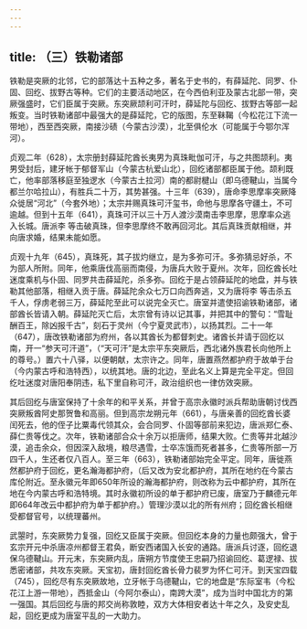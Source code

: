 ```yaml
---
---
---
```

title: （三）铁勒诸部
---



铁勒是突厥的北邻，它的部落达十五种之多，著名于史书的，有薛延陀、同罗、仆固、回纥、拔野古等种。它们的主要活动地区，在今西伯利亚及蒙古北部一带，突厥强盛时，它们臣属于突厥。东突厥颉利可汗时，薛延陀与回纥、拔野古等部一起叛变。当时铁勒诸部中最强大的是薛延陀，它的版图，东至靺鞨（今松花江下流一带地），西至西突厥，南接沙碛（今蒙古沙漠），北至俱伦水（可能属于今鄂尔浑河）。

贞观二年（628），太宗册封薛延陀酋长夷男为真珠毗伽可汗，与之共图颉利。夷男受封后，建牙帐于郁督军山（今蒙古杭爱山北），回纥诸部都臣属于他。颉利既亡，他率部落移庭至独逻水（今蒙古土拉河）南的都尉楗山（即乌德鞬山，当属今都兰尔哈拉山），有胜兵二十万，其势甚强。十三年（639），唐命李思摩率突厥降众徙居“河北”（今套外地）；太宗并赐真珠可汗玺书，命他与思摩各守疆土，不可逾越。但到十五年（641），真珠可汗以三十万人渡沙漠南击李思摩，思摩率众逃入长城。唐派李 等击破真珠，但李思摩终不敢再回河北。其后真珠贡献相继，并向唐求婚，结果未能如愿。

贞观十九年（645），真珠死，其子拔灼继立，是为多弥可汗。多弥猜忌好杀，不为部人所附。同年，他乘唐伐高丽而南侵，为唐兵大败于夏州。次年，回纥酋长吐迷度乘机与仆固、同罗共击薛延陀，杀多弥。回纥于是占领薛延陀的地盘，并与铁勒其他部落，相继入贡于唐。薛延陀余众七万口向西奔逃，又为唐将李 等击杀五千人，俘虏老弱三万，薛延陀至此可以说完全灭亡。唐室并遣使招谕铁勒诸部，诸部酋长皆请入朝。薛延陀灭亡后，太宗曾有诗以记其事，并把其中的警句：“雪耻酬百王，除凶报千古”，刻石于灵州（今宁夏灵武市），以扬其烈。二十一年（647），唐改铁勒诸部为府州，各以其酋长为都督刺史。诸酋长并请于回纥以南，开一“参天可汗道”，（“天可汗”是太宗平东突厥后，西北诸外族君长向他所上的尊号。）置六十八驿，以便朝献，太宗许之。同年，唐置燕然都护府于故单于台（今内蒙古呼和浩特西），以统其地。唐的北边，至此名义上算是完全平定。但回纥吐迷度对唐阳奉阴违，私下里自称可汗，政治组织也一律仿效突厥。

其后回纥与唐室保持了十余年的和平关系，并曾于高宗永徽时派兵帮助唐朝讨伐西突厥叛酋阿史那贺鲁和高丽。但到高宗龙朔元年（661），与唐亲善的回纥酋长婆闰死去，他的侄子比粟毒代领其众，会合同罗、仆固等部前来犯边，唐派郑仁泰、薛仁贵等伐之。次年，铁勒诸部合众十余万以拒唐师，结果大败。仁贵等并北越沙漠，追击余众，但因深入敌境，粮尽遇雪，士卒冻饿而死者甚多，仁贵等所部一万四千人，生还者仅八百人。至三年（663），铁勒诸部始完全平定。同年，唐徙燕然都护府于回纥，更名瀚海都护府，（后又改为安北都护府，其所在地约在今蒙古库伦附近。至永徽元年即650年所设的瀚海都护府，则改称为云中都护府，其所在地在今内蒙古呼和浩特境。其时永徽初所设的单于都护府已废，唐室乃于麟德元年即664年改云中都护府为单于都护府。）管理沙漠以北的所有州府；回纥酋长相继受都督官号，以统理蕃州。

武曌时，东突厥势力复强，回纥又臣属于突厥。但回纥本身的力量也颇强大，曾于玄宗开元中杀唐凉州都督王君奂，断安西诸国入长安的通路。唐派兵讨逐，回纥退保乌德鞬山。开元末，东突厥内乱，唐朔方节度使王忠嗣乃招谕回纥、葛逻禄、拔悉密诸部，共攻东突厥。天宝初，唐封回纥酋长骨力裴罗为怀仁可汗。到天宝四载（745），回纥尽有东突厥故地，立牙帐于乌德鞬山，它的地盘是“东际室韦（今松花江上游一带地），西抵金山（今阿尔泰山），南跨大漠”，成为当时中国北方的第一强国。其后回纥与唐的邦交尚称敦睦，双方大体相安者达十年之久，及安史乱起，回纥更成为唐室平乱的一大助力。